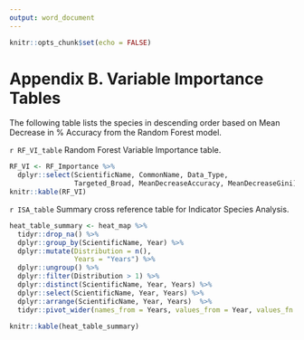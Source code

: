 ```yaml
---
output: word_document
---
```


```r
knitr::opts_chunk$set(echo = FALSE)
```
# Appendix B. Variable Importance Tables

The following table lists the species in descending order based on Mean Decrease in % Accuracy from the Random Forest model.

`r RF_VI_table` Random Forest Variable Importance table.

```r
RF_VI <- RF_Importance %>% 
  dplyr::select(ScientificName, CommonName, Data_Type, 
                Targeted_Broad, MeanDecreaseAccuracy, MeanDecreaseGini) 
knitr::kable(RF_VI)
```

`r ISA_table` Summary cross reference table for Indicator Species Analysis.

```r
heat_table_summary <- heat_map %>% 
  tidyr::drop_na() %>% 
  dplyr::group_by(ScientificName, Year) %>%
  dplyr::mutate(Distribution = n(),
                Years = "Years") %>%
  dplyr::ungroup() %>%
  dplyr::filter(Distribution > 1) %>%
  dplyr::distinct(ScientificName, Year, Years) %>%
  dplyr::select(ScientificName, Year, Years) %>%
  dplyr::arrange(ScientificName, Year, Years)  %>%
  tidyr::pivot_wider(names_from = Years, values_from = Year, values_fn = list)

knitr::kable(heat_table_summary)
```